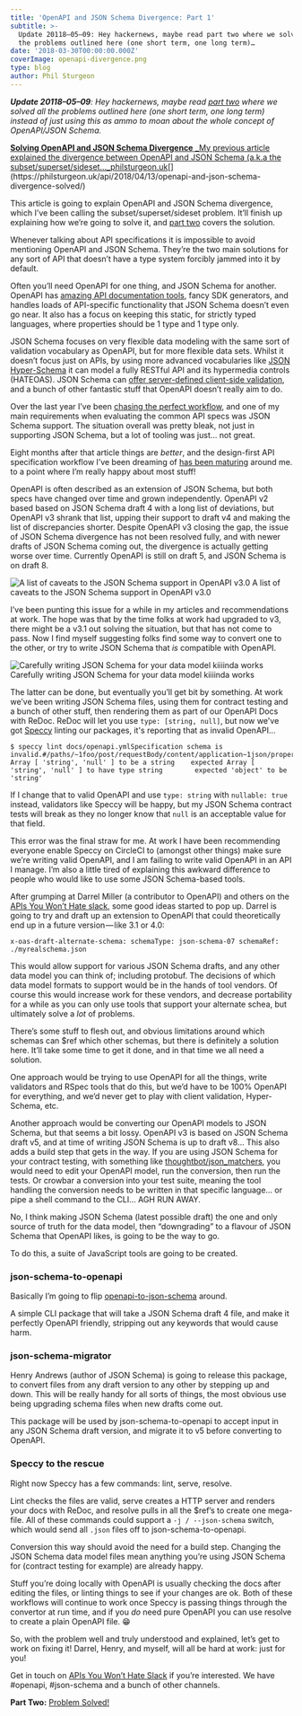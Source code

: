 ```yaml
---
title: 'OpenAPI and JSON Schema Divergence: Part 1'
subtitle: >-
  Update 20118–05–09: Hey hackernews, maybe read part two where we solved all
  the problems outlined here (one short term, one long term)…
date: '2018-03-30T00:00:00.000Z'
coverImage: openapi-divergence.png
type: blog
author: Phil Sturgeon
---
```


**_Update 20118–05–09_**_: Hey hackernews, maybe read_ [_part two_](https://blog.apisyouwonthate.com/openapi-and-json-schema-divergence-part-2-52e282e06a05) _where we solved all the problems outlined here (one short term, one long term) instead of just using this as ammo to moan about the whole concept of OpenAPI/JSON Schema._

[**Solving OpenAPI and JSON Schema Divergence**
_My previous article explained the divergence between OpenAPI and JSON Schema (a.k.a the subset/superset/sideset…_philsturgeon.uk](https://philsturgeon.uk/api/2018/04/13/openapi-and-json-schema-divergence-solved/ "https://philsturgeon.uk/api/2018/04/13/openapi-and-json-schema-divergence-solved/")[](https://philsturgeon.uk/api/2018/04/13/openapi-and-json-schema-divergence-solved/)

This article is going to explain OpenAPI and JSON Schema divergence, which I’ve been calling the subset/superset/sideset problem. It’ll finish up explaining how we’re going to solve it, and [part two](https://blog.apisyouwonthate.com/openapi-and-json-schema-divergence-part-2-52e282e06a05) covers the solution.

Whenever talking about API specifications it is impossible to avoid mentioning OpenAPI and JSON Schema. They’re the two main solutions for any sort of API that doesn’t have a type system forcibly jammed into it by default.

Often you’ll need OpenAPI for one thing, and JSON Schema for another. OpenAPI has [amazing API documentation tools](https://blog.apisyouwonthate.com/turning-contracts-into-beautiful-documentation-deac7013af18), fancy SDK generators, and handles loads of API-specific functionality that JSON Schema doesn’t even go near. It also has a focus on keeping this static, for strictly typed languages, where properties should be 1 type and 1 type only.

JSON Schema focuses on very flexible data modeling with the same sort of validation vocabulary as OpenAPI, but for more flexible data sets. Whilst it doesn’t focus just on APIs, by using more advanced vocabularies like [JSON Hyper-Schema](https://blog.apisyouwonthate.com/getting-started-with-json-hyper-schema-184775b91f) it can model a fully RESTful API and its hypermedia controls (HATEOAS). JSON Schema can [offer server-defined client-side validation](https://blog.apisyouwonthate.com/the-many-amazing-uses-of-json-schema-client-side-validation-c78a11fbde45), and a bunch of other fantastic stuff that OpenAPI doesn’t really aim to do.

Over the last year I’ve been [chasing the perfect workflow](https://philsturgeon.uk/api/2017/07/20/my-vision-for-a-perfect-world-in-api-specification/), and one of my main requirements when evaluating the common API specs was JSON Schema support. The situation overall was pretty bleak, not just in supporting JSON Schema, but a lot of tooling was just… not great.

Eight months after that article things are _better_, and the design-first API specification workflow I’ve been dreaming of [has been maturing](https://philsturgeon.uk/api/2018/03/01/api-specification-workflow-matures/) around me. to a point where I’m really happy about most stuff!

OpenAPI is often described as an extension of JSON Schema, but both specs have changed over time and grown independently. OpenAPI v2 based based on JSON Schema draft 4 with a long list of deviations, but OpenAPI v3 shrank that list, upping their support to draft v4 and making the list of discrepancies shorter. Despite OpenAPI v3 closing the gap, the issue of JSON Schema divergence has not been resolved fully, and with newer drafts of JSON Schema coming out, the divergence is actually getting worse over time. Currently OpenAPI is still on draft 5, and JSON Schema is on draft 8.

![A list of caveats to the JSON Schema support in OpenAPI v3.0](https://cdn-images-1.medium.com/max/800/0*uyN5ZTQ5gxmp-Fso.png)
A list of caveats to the JSON Schema support in OpenAPI v3.0

I’ve been punting this issue for a while in my articles and recommendations at work. The hope was that by the time folks at work had upgraded to v3, there might be a v3.1 out solving the situation, but that has not come to pass. Now I find myself suggesting folks find some way to convert one to the other, or try to write JSON Schema that _is_ compatible with OpenAPI.

![Carefully writing JSON Schema for your data model kiiiinda works](https://cdn-images-1.medium.com/max/800/0*hijIL-3Xa5EFZ783.png)
Carefully writing JSON Schema for your data model kiiiinda works

The latter can be done, but eventually you’ll get bit by something. At work we’ve been writing JSON Schema files, using them for contract testing and a bunch of other stuff, then rendering them as part of our OpenAPI Docs with ReDoc. ReDoc will let you use `type: [string, null]`, but now we've got [Speccy](https://github.com/wework/speccy) linting our packages, it's reporting that as invalid OpenAPI…

```
$ speccy lint docs/openapi.ymlSpecification schema is invalid.#/paths/~1foo/post/requestBody/content/application~1json/properties/user_uuidexpected Array [ 'string', 'null' ] to be a string    expected Array [ 'string', 'null' ] to have type string        expected 'object' to be 'string'
```

If I change that to valid OpenAPI and use `type: string` with `nullable: true` instead, validators like Speccy will be happy, but my JSON Schema contract tests will break as they no longer know that `null` is an acceptable value for that field.

This error was the final straw for me. At work I have been recommending everyone enable Speccy on CircleCI to (amongst other things) make sure we’re writing valid OpenAPI, and I am failing to write valid OpenAPI in an API I manage. I’m also a little tired of explaining this awkward difference to people who would like to use some JSON Schema-based tools.

After grumping at Darrel Miller (a contributor to OpenAPI) and others on the [APIs You Won’t Hate slack](https://slack.apisyouwonthate.com/), some good ideas started to pop up. Darrel is going to try and draft up an extension to OpenAPI that could theoretically end up in a future version — like 3.1 or 4.0:

```
x-oas-draft-alternate-schema: schemaType: json-schema-07 schemaRef:  ./myrealschema.json
```

This would allow support for various JSON Schema drafts, and any other data model you can think of; including protobuf. The decisions of which data model formats to support would be in the hands of tool vendors. Of course this would increase work for these vendors, and decrease portability for a while as you can only use tools that support your alternate schea, but ultimately solve a _lot_ of problems.

There’s some stuff to flesh out, and obvious limitations around which schemas can $ref which other schemas, but there is definitely a solution here. It’ll take some time to get it done, and in that time we all need a solution.

One approach would be trying to use OpenAPI for all the things, write validators and RSpec tools that do this, but we’d have to be 100% OpenAPI for everything, and we’d never get to play with client validation, Hyper-Schema, etc.

Another approach would be converting our OpenAPI models to JSON Schema, but that seems a bit lossy. OpenAPI v3 is based on JSON Schema draft v5, and at time of writing JSON Schema is up to draft v8… This also adds a build step that gets in the way. If you are using JSON Schema for your contract testing, with something like [thoughtbot/json\_matchers](https://github.com/thoughtbot/json_matchers), you would need to edit your OpenAPI model, run the conversion, then run the tests. Or crowbar a conversion into your test suite, meaning the tool handling the conversion needs to be written in that specific language… or pipe a shell command to the CLI… AGH RUN AWAY.

No, I think making JSON Schema (latest possible draft) the one and only source of truth for the data model, then “downgrading” to a flavour of JSON Schema that OpenAPI likes, is going to be the way to go.

To do this, a suite of JavaScript tools are going to be created.

### json-schema-to-openapi

Basically I’m going to flip [openapi-to-json-schema](https://github.com/mikunn/openapi-schema-to-json-schema) around.

A simple CLI package that will take a JSON Schema draft 4 file, and make it perfectly OpenAPI friendly, stripping out any keywords that would cause harm.

### json-schema-migrator

Henry Andrews (author of JSON Schema) is going to release this package, to convert files from any draft version to any other by stepping up and down. This will be really handy for all sorts of things, the most obvious use being upgrading schema files when new drafts come out.

This package will be used by json-schema-to-openapi to accept input in any JSON Schema draft version, and migrate it to v5 before converting to OpenAPI.

### Speccy to the rescue

Right now Speccy has a few commands: lint, serve, resolve.

Lint checks the files are valid, serve creates a HTTP server and renders your docs with ReDoc, and resolve pulls in all the $ref’s to create one mega-file. All of these commands could support a `-j / --json-schema` switch, which would send all `.json` files off to json-schema-to-openapi.

Conversion this way should avoid the need for a build step. Changing the JSON Schema data model files mean anything you’re using JSON Schema for (contract testing for example) are already happy.

Stuff you’re doing locally with OpenAPI is usually checking the docs after editing the files, or linting things to see if your changes are ok. Both of these workflows will continue to work once Speccy is passing things through the convertor at run time, and if you _do_ need pure OpenAPI you can use resolve to create a plain OpenAPI file. 😁

So, with the problem well and truly understood and explained, let’s get to work on fixing it! Darrel, Henry, and myself, will all be hard at work: just for you!

Get in touch on [APIs You Won’t Hate Slack](https://slack.apisyouwonthate.com/) if you’re interested. We have #openapi, #json-schema and a bunch of other channels.

**Part Two:** [Problem Solved!](https://blog.apisyouwonthate.com/openapi-and-json-schema-divergence-part-2-52e282e06a05)